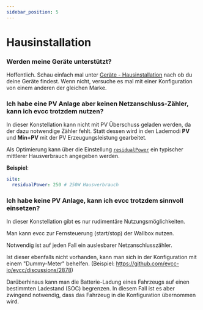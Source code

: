 ```yaml
---
sidebar_position: 5
---
```



# Hausinstallation

### Werden meine Geräte unterstützt?

Hoffentlich. Schau einfach mal unter [Geräte - Hausinstallation](/docs/devices/meters) nach ob du deine Geräte findest. Wenn nicht, versuche es mal mit einer Konfiguration von einem anderen der gleichen Marke.

### Ich habe eine PV Anlage aber keinen Netzanschluss-Zähler, kann ich evcc trotzdem nutzen?

In dieser Konstellation kann nicht mit PV Überschuss geladen werden, da der dazu notwendige Zähler fehlt. Statt dessen wird in den Lademodi **PV** und **Min+PV** mit der PV Erzeugungsleistung gearbeitet.

Als Optimierung kann über die Einstellung [`residualPower`](/docs/reference/configuration/site#residualpower) ein typischer mittlerer Hausverbrauch angegeben werden.

**Beispiel**:

```yaml
site:
  residualPower: 250 # 250W Hausverbrauch
```

### Ich habe keine PV Anlage, kann ich evcc trotzdem sinnvoll einsetzen?

In dieser Konstellation gibt es nur rudimentäre Nutzungsmöglichkeiten.

Man kann evcc zur Fernsteuerung (start/stop) der Wallbox nutzen.

Notwendig ist auf jeden Fall ein auslesbarer Netzanschlusszähler.

Ist dieser ebenfalls nicht vorhanden, kann man sich in der Konfiguration mit einem "Dummy-Meter" behelfen. (Beispiel: https://github.com/evcc-io/evcc/discussions/2878)

Darüberhinaus kann man die Batterie-Ladung eines Fahrzeugs auf einen bestimmten Ladestand (SOC) begrenzen. In diesem Fall ist es aber zwingend notwendig, dass das Fahrzeug in die Konfiguration übernommen wird.
